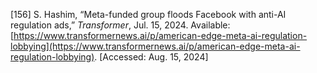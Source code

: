 \[156\]	S. Hashim, “Meta-funded group floods Facebook with anti-AI regulation ads,” *Transformer*, Jul. 15, 2024\. Available: [https://www.transformernews.ai/p/american-edge-meta-ai-regulation-lobbying](https://www.transformernews.ai/p/american-edge-meta-ai-regulation-lobbying). \[Accessed: Aug. 15, 2024\]